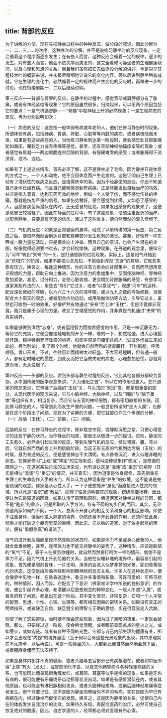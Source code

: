 ```yaml
---
---
---
```

title: 背部的反应
---




为了讲解的方便，现在先把静坐过程中的种种反应，做分段的叙说，因此分解为一、二、三……的次序。这种序次的分解，并不是说修习静坐时的反应现象，一定会循着这个程序而逐步发生；在有些人而言，这种反应会循着一定的规律，逐步的发生。对有些人而言，他会不依次序而突发的，这完全看修习静坐者的生理健康状况，以及心理和思想的关系。而且我们虽然把它先做逐段分解的讲述，也是只举其粗枝大叶的概要来说，并未极尽精细地详说它的变化内容。等以后讲到静坐稍有成就，它在生理的变化中，必然循着一定的规律而产生变化的反应时，再做进一步的讨论。现在衔接前期一、二以后继续说明。

第三反应——背部与肩胛的反应。在静坐的过程中，感觉背部或肩胛部分有了胀痛，或者有神经紧缩等现象？它的原因虽然很多，归纳起来，可以用两个原因包括它的要点：一是气机循督脉——“脊髓”中枢神经上升的必然现象；一是生理病态的反应。再为分别说明如次：

（一）病态的反应：这是指一般体弱有病或年老的人，他们在修习静坐时的现象。所谓体弱有病，包括肺病、胃病、肝脏、心脏等等内脏的病症，或者病根隐而未发。如果是有这些病症的人，当他练习静坐到达某一阶段时，就会感觉到背部胀痛犹如重压，腰软乏力或有疼痛等感觉。甚至，还有背部神经抽搐痉挛等的现象；或者感觉有肩凝——两边肩膀连带后脑的背部，有强硬难受的感受；或者胀痛得汗流浃背，或冷、或热。

如果有了上述这些情形，首先必须了解，这不是静坐出了毛病，因为静坐只是休息的方式之一，一个人和动物，绝不会因休息而产生毛病的。这是证明自己生理上已经有了潜伏性的疾病之反应，是值得庆幸的事。因为不经静坐的测验，你还不知道自己身体已经有病。而且自己能够感觉到有病痛，正是体能发出自我治疗的功效，并非是病入膏肓，达到无药可救的地步，例如一个人受了伤，而不感觉伤处的疼痛，那就是伤势严重的信号。如果伤势稍好，便会感觉到疼痛。又如患了感冒的人，当感冒病菌尚潜伏在内时，还无感冒的征兆，如果发出感冒的现象来了，这便是感冒已较减轻了。因此在静坐的过程中，有了这些现象，便须注重医药的治疗，以配合静坐，只要具有坚定的信念，渡过了这些难关，便自然而然的渐入佳境了。

（二）气机的反应：如果是正常健康的身体，经过了以前所讲的第一反应、第二反应之后，便自然而然会到达背部和肩胛部分发生胀刺的感觉。甚至，好像有一样东西或一股力量在活动，只是很难向上冲举。而且自己的意识，也会产生潜在的企图，好像觉得必须要冲过去，才会轻松愉快，这种现象，在丹道的观念里，便叫它为“河车”转到“夹脊”的一关，是打通督脉的过程现象。实际上，这是阳气开始到达“还阳穴”的阶段，如果不能把心念放松，不能做到浑然“忘身”的意境，它就愈来愈有压力，换言之，每逢这种情形，你的注意力愈会向背部集中，自然而然想用意识假想的力量，帮助它向上推进，因为注意力的愈加集中，反而使脑神经、胃神经愈加紧张，甚至，过分用力，会使心脏收缩、更会增加背部胀痛的感受，有些学习道家某些丹法的人，用意去“导引”它过关，或者“以意驭气”，观想“河车”的运转，配合深长微细的呼吸，以六六三十六次的深呼吸，或以九九之数的呼吸频数，当做配合大小周天的观念，或者配合内功运动，或用瑜伽体功等方法，引导它过关，虽然也可收到一时的效果，好像俨然有物通过“夹脊”而上冲“玉枕”，但是毕竟都非究竟，而只是属于心理的力量，改变了生理感觉的作用，并非真是气机通过“夹脊”的真实境界。

如果能够做到浑然“忘身”，或者运用智力而抛舍感觉的作用，只是一味沉静无为，等待它的充实，它便会像接触电机的开关一样，嗒的一下，豁然松弛，进入心境豁然开朗、精神特别充沛旺盛的境界，假使平常是勾腰驼背的人（受过外伤或生来如此的，另当别论），到了那个时候，他就会自然而然的挺直腰杆，开张胸膛，呼吸顺畅，胃口开爽。不过，往往因此而精神太过旺盛，不大容易睡眠，但普通一般人，都有定时睡眠的惯性，到此反而把它当做失眠的病态，心理愈加恐慌，那就背道而驰，无从说起了。

第四反应——头部的反应。讲到头部与静坐过程的反应，它比其他各部分都较为复杂。从中国传统的医学观念来讲，“头为诸阳之首”，所以它的作用也更大。在丹道家的观念来说，它包括了后脑的“玉枕”关，与头顶的“泥洹”宫，都是很重要的部分，从现代医学的观念来说，它与小脑神经、大脑神经，以及“间脑”与“脑下垂体”等组织有关，相当复杂，而且它与五官的神经细胞，都有密切直接的关联。因此修习静坐的人，常常到此而发生严重的问题，一般世俗所谓的“走火入魔”，也都是在这个阶段出了问题。现在为了讲解的方便，把它就部位作三个步骤的分解，（一）后脑（玉枕），（二）前脑，（三）间脑。

后脑的反应：在修习静坐的过程中，除非耽空守寂，或静默沉思之辈，只把心理意识的比较宁静的状况，当作静坐的功效，那就无从做进一步的探讨。否则，静坐的工夫愈久，必然会引起生理的反应，等到生理气机的反应，经过肾脏、腰、背以后，它就自然而然的会上升到后脑阶段。当这无形无质的气机到达后脑（玉枕）的时候，最为普通的反应，便是感觉神志不太清明，有点昏昏沉沉，进入似睡非睡的状态。在佛家修习“止观”或“禅定”的立场来说，便叫这种现象作“昏沉”，是修道的障碍之一。在道家某些丹法的立场来说，也有误认这是“混沌”或“坐忘”的境界（其实是相似“混沌”与“坐忘”的情况，并非真实），因为道家是依身起修，首先侧重在生理上的生命能作入手的法门，所以认为这种现象是“养生”的妙境，这不能说是完全错误的观念。佛家是从心性入手，一下子便想抛开“身见”而直接进入性灵的领域，所以凡是“昏沉”或“散乱”，妨碍了性灵清明自在的现象，统统须要扬弃，因此便认为它是障道的因缘。如果认清了原理和原则，佛道两家对静坐过程的异同，都不是“是非”的重点，只是所取的入手方法，各有不同的初步目的而已。其实，无论佛道两家如何的不同，一个人，总离不开身心的相互关系和身心的相互影响。即使不注重身体，但当你进入静定的境界，仍然还离不开此身的作用，还须仰仗此身，然后才能打破这个躯壳樊笼的束缚。因此宋、元以后的道家，对于依身起修的理论，便有“借假修真”的说法了。

当气机进升到后脑而呈现浑然昏昧的状态时，如果是体力不足或身心疲惫的人，他就会垂垂欲睡，甚至，连带体力也不能支持静坐的姿势了。这种情形，应该是脑部的“氧气”不足，等于人在疲劳欲睡时，就自然而然要打呵欠一样的情形。倘使不是体力不足，因为气机上升到后脑的关系。当他在似睡非睡的境界中，最容易引起的现象，首先便是眼前昏昧，一片无明，渐渐的会进入似梦非梦的光景，犹如昏黄隐约的状态。这便是由后脑神经影响到眼神经的反应关系。许多人在这种状态中，便会像梦中见物一样，在昏昏迷迷中，看见许多事情和影像，可喜可爱的，可怖可悲的，种种情形，因人而异。它配合了下意识（佛家唯识学中所说的独影意识）的作用，便会引起许多心理，和清醒以后思想观念的种种变化，一般人所谓“入魔”，或者真的有了问题，都是出在这个阶段。其中变化情况，非常复杂，它和一个人平常的智慧、思想、个性、心理、生理等，都有相互因果的密切关系。如果没有真正的明师指导，或者缺乏自信、缺乏健全的理智与正确的思想，实在很容易走入岔路。

倘使了解了这些道理，当时便不理会这些现象，因为过了黑暗的夜里，一定就会破晓。那么，只要经过这一阶段，便会稍觉清醒。或者眼前呈现点点的星火之光。或如萤火，或如钩链。或者有各种不同的光色。它都与自己内部生理的健康有关，所以才会出现在“内视”的境界里面（至于何以会有这些光景现象的出现，其中原理实在不太简单，以后再说）。可是一般静坐的人，大都到此便自然而然地会想下坐，或者腿麻身僵而无法支持了。

如果是身体内部并不真的健康，或者头脑与五官部分已有病根潜在，或者如中医所讲“上焦”有火（发火），或胃部消化不良，以及其他肠胃病与各种轻重病症的关系，也可能因此而呈现眼角膜发红，或耳鸣、耳塞等似乎是病的现象。如果是牙齿有病的，很可能便有牙痛或牙齿动摇等状况出现。如果是有感冒潜伏在内，或者其他原因，也可能会有淋巴腺相似发炎，或者头脑神经疼痛，或前后脑神经疼痛等症状发生。但千万要记住，这不是因为静坐而带给你不祥的毛病，实在是因为早已有病根在内，经过静坐而促使它的发现。换言之，这是因为静坐的关系，促使自己内在的体能发生自我治疗的功效，如果持久有恒，再配合医药的治疗，必然可使自己恢复绝对的健康，因此，自古学道的人，经常都必须对医理有所心得。